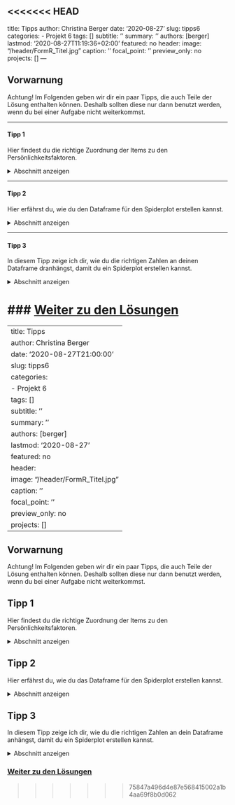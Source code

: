<<<<<<< HEAD
---
title: Tipps
author: Christina Berger
date: '2020-08-27'
slug: tipps6
categories:
  - Projekt 6
tags: []
subtitle: ''
summary: ''
authors: [berger]
lastmod: '2020-08-27T11:19:36+02:00'
featured: no
header:
  image: "/header/FormR_Titel.jpg"
  caption: ''
  focal_point: ''
  preview_only: no
projects: []
---

## Vorwarnung

Achtung! Im Folgenden geben wir dir ein paar Tipps, die auch Teile der Lösung enthalten können. Deshalb sollten diese nur dann benutzt werden, wenn du bei einer Aufgabe nicht weiterkommst.

***


#### Tipp 1

Hier findest du die richtige Zuordnung der Items zu den Persönlichkeitsfaktoren.

<details><summary>Abschnitt anzeigen</summary>

Die ersten acht Items gehören zu Neurotizismus. Die folgenden acht Items gehören zu Extraversion. Darauf folgen die acht Items zu Offenheit für neue Erfahrungen und danach acht Items zur Verträglichkeit. Die letzten acht Items sollen die Gewissenhaftigkeit messen.

</details>

*** 

#### Tipp 2

Hier erfährst du, wie du den Dataframe für den Spiderplot erstellen kannst.

<details><summary>Abschnitt anzeigen</summary>

Im ersten Schritt müssen wir eine Matrix mit allen Mittelwerten erstellen und diese transponieren, damit wir für jede Eigenschaft eine Spalte haben. Diesen Spalten können wir im Anschluss die korrekten Bezeichnungen, welche auch im Spiderplot stehen sollen zuweisen. Da wir für den Spiderplot eine Dataframe benötigen müssen wir die Matrix in ein Dataframe umwandeln. Im letzten Schritt musst du an den vorhandenen Dataframe die Zahlen 1 und 5 in jede Spalte dranhängen. Wenn du nicht weißt, wie du die Zahlen anhängen kannst, schau dir den nächsten Tipp an.


</details>

*** 

#### Tipp 3

In diesem Tipp zeige ich dir, wie du die richtigen Zahlen an deinen Dataframe dranhängst, damit du ein Spiderplot erstellen kannst.

<details><summary>Abschnitt anzeigen</summary>

Zunächst kannst du mit `rbind` an Datensätze neue Informationen hängen. Am einfachsten ist es mit dem Befehl `rep`, mit dem du die Zahl und die Anzahl der Spalten angibt. Danach sollte dein Dataframe 5 Spalten und 3 Zeilen haben, wobei in 2 dieser Zeilen über alle Spalten gleich sind. 

</details>


### [Weiter zu den Lösungen](/post/loesungen6/)
=======
---
title: Tipps
author: Christina Berger
date: '2020-08-27T21:00:00'
slug: tipps6
categories:
  - Projekt 6
tags: []
subtitle: ''
summary: ''
authors: [berger]
lastmod: '2020-08-27'
featured: no
header:
  image: "/header/FormR_Titel.jpg"
  caption: ''
  focal_point: ''
  preview_only: no
projects: []
---
## Vorwarnung

Achtung! Im Folgenden geben wir dir ein paar Tipps, die auch Teile der Lösung enthalten können. Deshalb sollten diese nur dann benutzt werden, wenn du bei einer Aufgabe nicht weiterkommst.

## Tipp 1

Hier findest du die richtige Zuordnung der Items zu den Persönlichkeitsfaktoren.

<details><summary>Abschnitt anzeigen</summary>

Die ersten acht Items gehören zu Neurotizismus. Die folgenden acht Items gehören zu Extraversion. Darauf folgen die acht Items zu Offenheit für neue Erfahrungen und danach acht Items zur Verträglichkeit. Die letzten acht Items sollen die Gewissenhaftigkeit messen.

</details>

## Tipp 2

Hier erfährst du, wie du das Dataframe für den Spiderplot erstellen kannst.

<details><summary>Abschnitt anzeigen</summary>

Im ersten Schritt müssen wir eine Matrix mit allen Mittelwerten erstellen und diese transponieren, damit wir für jede Eigenschaft eine Spalte haben. Diesen Spalten können wir im Anschluss die korrekten Bezeichnungen zuweisen, welche auch im Spiderplot stehen sollen. Da wir für den Spiderplot ein Dataframe benötigen, müssen wir die Matrix in ein Dataframe umwandeln. Im letzten Schritt musst du die Zahlen 1 und 5 an das vorhandene Dataframe in jeder Spalte anhängen. Wenn du nicht weißt, wie du die Zahlen anhängen kannst, schau dir den nächsten Tipp an.

</details>

## Tipp 3

In diesem Tipp zeige ich dir, wie du die richtigen Zahlen an dein Dataframe anhängst, damit du ein Spiderplot erstellen kannst.

<details><summary>Abschnitt anzeigen</summary>

Zunächst kannst du mit `rbind` neue Informationen an Datensätze hängen. Am einfachsten ist es mit dem Befehl `rep`, mit dem du die Zahl und die Anzahl der Spalten angibst. Danach sollte dein Dataframe fünf Spalten und drei Zeilen haben, wobei in zwei dieser Zeilen über alle Spalten gleich sind. 

</details>


### [Weiter zu den Lösungen](/post/loesungen6/)
>>>>>>> 75847a496d4e87e568415002a1b4aa69f8b0d062
